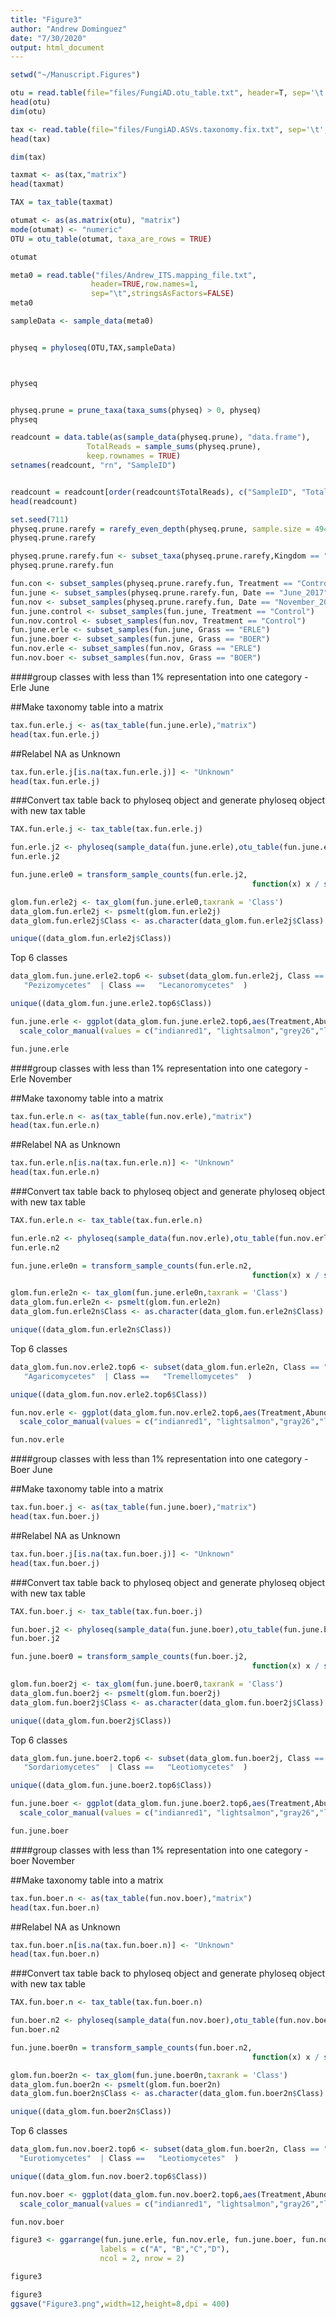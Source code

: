 ```yaml
---
title: "Figure3"
author: "Andrew Dominguez"
date: "7/30/2020"
output: html_document
---
```


```r
setwd("~/Manuscript.Figures")
```


```r
otu = read.table(file="files/FungiAD.otu_table.txt", header=T, sep='\t',row.names = 1)
head(otu)
dim(otu)

tax <- read.table(file="files/FungiAD.ASVs.taxonomy.fix.txt", sep='\t', header=TRUE,row.names = 1)
head(tax)

dim(tax)

taxmat <- as(tax,"matrix")
head(taxmat)

TAX = tax_table(taxmat)

otumat <- as(as.matrix(otu), "matrix")
mode(otumat) <- "numeric"
OTU = otu_table(otumat, taxa_are_rows = TRUE)

otumat

meta0 = read.table("files/Andrew_ITS.mapping_file.txt",
                  header=TRUE,row.names=1,
                  sep="\t",stringsAsFactors=FALSE)
meta0

sampleData <- sample_data(meta0)


physeq = phyloseq(OTU,TAX,sampleData)



physeq


physeq.prune = prune_taxa(taxa_sums(physeq) > 0, physeq)
physeq

readcount = data.table(as(sample_data(physeq.prune), "data.frame"),
                 TotalReads = sample_sums(physeq.prune), 
                 keep.rownames = TRUE)
setnames(readcount, "rn", "SampleID")


readcount = readcount[order(readcount$TotalReads), c("SampleID", "TotalReads")]
head(readcount)

set.seed(711)
physeq.prune.rarefy = rarefy_even_depth(physeq.prune, sample.size = 4941, replace = FALSE, trimOTUs = TRUE)
physeq.prune.rarefy

physeq.prune.rarefy.fun <- subset_taxa(physeq.prune.rarefy,Kingdom == "Fungi")
physeq.prune.rarefy.fun

fun.con <- subset_samples(physeq.prune.rarefy.fun, Treatment == "Control")
fun.june <- subset_samples(physeq.prune.rarefy.fun, Date == "June_2017")
fun.nov <- subset_samples(physeq.prune.rarefy.fun, Date == "November_2017")
fun.june.control <- subset_samples(fun.june, Treatment == "Control")
fun.nov.control <- subset_samples(fun.nov, Treatment == "Control")
fun.june.erle <- subset_samples(fun.june, Grass == "ERLE")
fun.june.boer <- subset_samples(fun.june, Grass == "BOER")
fun.nov.erle <- subset_samples(fun.nov, Grass == "ERLE")
fun.nov.boer <- subset_samples(fun.nov, Grass == "BOER")
```


####group classes with less than 1% representation into one category - Erle June

##Make taxonomy table into a matrix
```r
tax.fun.erle.j <- as(tax_table(fun.june.erle),"matrix")
head(tax.fun.erle.j)
```

##Relabel NA as Unknown

```r
tax.fun.erle.j[is.na(tax.fun.erle.j)] <- "Unknown"
head(tax.fun.erle.j)
```

###Convert tax table back to phyloseq object and generate phyloseq object with new tax table
```r
TAX.fun.erle.j <- tax_table(tax.fun.erle.j)
```

```r
fun.erle.j2 <- phyloseq(sample_data(fun.june.erle),otu_table(fun.june.erle),TAX.fun.erle.j)
fun.erle.j2
```

```r
fun.june.erle0 = transform_sample_counts(fun.erle.j2, 
                                                      function(x) x / sum(x))
```

```r
glom.fun.erle2j <- tax_glom(fun.june.erle0,taxrank = 'Class')
data_glom.fun.erle2j <- psmelt(glom.fun.erle2j)
data_glom.fun.erle2j$Class <- as.character(data_glom.fun.erle2j$Class)
```

```r
unique((data_glom.fun.erle2j$Class))
```

Top 6 classes
```r
data_glom.fun.june.erle2.top6 <- subset(data_glom.fun.erle2j, Class == "Dothideomycetes"  | Class ==  "Agaricomycetes"  | Class ==   "Eurotiomycetes"   | Class ==  "Sordariomycetes" | Class ==  
   "Pezizomycetes"  | Class ==   "Lecanoromycetes"  )
```

```r
unique((data_glom.fun.june.erle2.top6$Class))
```

```r
fun.june.erle <- ggplot(data_glom.fun.june.erle2.top6,aes(Treatment,Abundance,color=Class)) + geom_boxplot() +
  scale_color_manual(values = c("indianred1", "lightsalmon","grey26","lightgreen", "lightblue1", "royalblue3")) + labs(y= "Relative Abundance") + theme_bw(base_size = 20) + theme(axis.text.x = element_text(angle = 90))
```

```r
fun.june.erle
```


####group classes with less than 1% representation into one category - Erle November

##Make taxonomy table into a matrix
```r
tax.fun.erle.n <- as(tax_table(fun.nov.erle),"matrix")
head(tax.fun.erle.n)
```

##Relabel NA as Unknown

```r
tax.fun.erle.n[is.na(tax.fun.erle.n)] <- "Unknown"
head(tax.fun.erle.n)
```

###Convert tax table back to phyloseq object and generate phyloseq object with new tax table
```r
TAX.fun.erle.n <- tax_table(tax.fun.erle.n)
```

```r
fun.erle.n2 <- phyloseq(sample_data(fun.nov.erle),otu_table(fun.nov.erle),TAX.fun.erle.n)
fun.erle.n2
```

```r
fun.june.erle0n = transform_sample_counts(fun.erle.n2, 
                                                      function(x) x / sum(x))
```

```r
glom.fun.erle2n <- tax_glom(fun.june.erle0n,taxrank = 'Class')
data_glom.fun.erle2n <- psmelt(glom.fun.erle2n)
data_glom.fun.erle2n$Class <- as.character(data_glom.fun.erle2n$Class)
```

```r
unique((data_glom.fun.erle2n$Class))
```

Top 6 classes
```r
data_glom.fun.nov.erle2.top6 <- subset(data_glom.fun.erle2n, Class == "Dothideomycetes"  | Class ==  "Eurotiomycetes"  | Class ==   "Sordariomycetes"   | Class ==  "Pezizomycetes" | Class ==  
   "Agaricomycetes"  | Class ==   "Tremellomycetes"  )
```

```r
unique((data_glom.fun.nov.erle2.top6$Class))
```

```r
fun.nov.erle <- ggplot(data_glom.fun.nov.erle2.top6,aes(Treatment,Abundance,color=Class)) + geom_boxplot() +
  scale_color_manual(values = c("indianred1", "lightsalmon","gray26","lightgreen", "lightblue1", "royalblue3")) + labs(y= "Relative Abundance") + theme_bw(base_size = 20) + theme(axis.text.x = element_text(angle = 90))
```

```r
fun.nov.erle
```


####group classes with less than 1% representation into one category - Boer June

##Make taxonomy table into a matrix
```r
tax.fun.boer.j <- as(tax_table(fun.june.boer),"matrix")
head(tax.fun.boer.j)
```

##Relabel NA as Unknown

```r
tax.fun.boer.j[is.na(tax.fun.boer.j)] <- "Unknown"
head(tax.fun.boer.j)
```

###Convert tax table back to phyloseq object and generate phyloseq object with new tax table
```r
TAX.fun.boer.j <- tax_table(tax.fun.boer.j)
```

```r
fun.boer.j2 <- phyloseq(sample_data(fun.june.boer),otu_table(fun.june.boer),TAX.fun.boer.j)
fun.boer.j2
```

```r
fun.june.boer0 = transform_sample_counts(fun.boer.j2, 
                                                      function(x) x / sum(x))
```

```r
glom.fun.boer2j <- tax_glom(fun.june.boer0,taxrank = 'Class')
data_glom.fun.boer2j <- psmelt(glom.fun.boer2j)
data_glom.fun.boer2j$Class <- as.character(data_glom.fun.boer2j$Class)
```

```r
unique((data_glom.fun.boer2j$Class))
```

Top 6 classes
```r
data_glom.fun.june.boer2.top6 <- subset(data_glom.fun.boer2j, Class == "Dothideomycetes"  | Class ==  "Agaricomycetes"  | Class ==   "Pezizomycetes"   | Class ==  "Eurotiomycetes" | Class ==  
   "Sordariomycetes"  | Class ==   "Leotiomycetes"  )
```

```r
unique((data_glom.fun.june.boer2.top6$Class))
```

```r
fun.june.boer <- ggplot(data_glom.fun.june.boer2.top6,aes(Treatment,Abundance,color=Class)) + geom_boxplot() +
  scale_color_manual(values = c("indianred1", "lightsalmon","gray26","lightgreen", "lightblue1", "royalblue3")) + labs(y= "Relative Abundance") + theme_bw(base_size = 20) + theme(axis.text.x = element_text(angle = 90))
```

```r
fun.june.boer
```


####group classes with less than 1% representation into one category - boer November

##Make taxonomy table into a matrix
```r
tax.fun.boer.n <- as(tax_table(fun.nov.boer),"matrix")
head(tax.fun.boer.n)
```

##Relabel NA as Unknown

```r
tax.fun.boer.n[is.na(tax.fun.boer.n)] <- "Unknown"
head(tax.fun.boer.n)
```

###Convert tax table back to phyloseq object and generate phyloseq object with new tax table
```r
TAX.fun.boer.n <- tax_table(tax.fun.boer.n)
```

```r
fun.boer.n2 <- phyloseq(sample_data(fun.nov.boer),otu_table(fun.nov.boer),TAX.fun.boer.n)
fun.boer.n2
```

```r
fun.june.boer0n = transform_sample_counts(fun.boer.n2, 
                                                      function(x) x / sum(x))
```

```r
glom.fun.boer2n <- tax_glom(fun.june.boer0n,taxrank = 'Class')
data_glom.fun.boer2n <- psmelt(glom.fun.boer2n)
data_glom.fun.boer2n$Class <- as.character(data_glom.fun.boer2n$Class)
```

```r
unique((data_glom.fun.boer2n$Class))
```

Top 6 classes
```r
data_glom.fun.nov.boer2.top6 <- subset(data_glom.fun.boer2n, Class == "Dothideomycetes"  | Class ==  "Agaricomycetes"  | Class ==   "Pezizomycetes"   | Class ==  "Sordariomycetes" | Class ==  
  "Eurotiomycetes"  | Class ==   "Leotiomycetes"  )
```

```r
unique((data_glom.fun.nov.boer2.top6$Class))
```

```r
fun.nov.boer <- ggplot(data_glom.fun.nov.boer2.top6,aes(Treatment,Abundance,color=Class)) + geom_boxplot() +
  scale_color_manual(values = c("indianred1", "lightsalmon","gray26","lightgreen", "lightblue1", "royalblue3")) + labs(y= "Relative Abundance") + theme_bw(base_size = 20) + theme(axis.text.x = element_text(angle = 90))
```

```r
fun.nov.boer
```

```r
figure3 <- ggarrange(fun.june.erle, fun.nov.erle, fun.june.boer, fun.nov.boer,
                    labels = c("A", "B","C","D"),
                    ncol = 2, nrow = 2)
```



```r
figure3
```

```r
figure3
ggsave("Figure3.png",width=12,height=8,dpi = 400)
```


